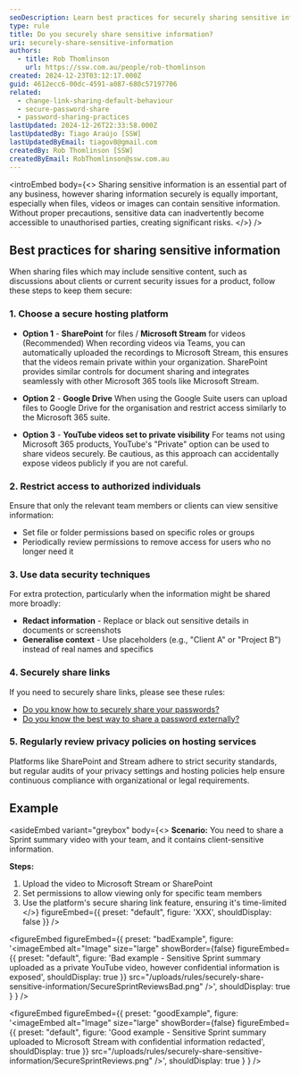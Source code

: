 ```yaml
---
seoDescription: Learn best practices for securely sharing sensitive information, including hosting recommendations.
type: rule
title: Do you securely share sensitive information?
uri: securely-share-sensitive-information
authors:
  - title: Rob Thomlinson
    url: https://ssw.com.au/people/rob-thomlinson
created: 2024-12-23T03:12:17.000Z
guid: 4612ecc6-00dc-4591-a087-680c57197706
related:
  - change-link-sharing-default-behaviour
  - secure-password-share
  - password-sharing-practices
lastUpdated: 2024-12-26T22:33:58.000Z
lastUpdatedBy: Tiago Araújo [SSW]
lastUpdatedByEmail: tiagov8@gmail.com
createdBy: Rob Thomlinson [SSW]
createdByEmail: RobThomlinson@ssw.com.au
---
```


<introEmbed
  body={<>
Sharing sensitive information is an essential part of any business, however sharing information securely is equally important, especially when files, videos or images can contain sensitive information. Without proper precautions, sensitive data can inadvertently become accessible to unauthorised parties, creating significant risks.
  </>}
/>
## Best practices for sharing sensitive information

When sharing files which may include sensitive content, such as discussions about clients or current security issues for a product, follow these steps to keep them secure:

### 1. Choose a secure hosting platform

* **Option 1** - **SharePoint** for files / **Microsoft Stream** for videos (Recommended)
  When recording videos via Teams, you can automatically uploaded the recordings to Microsoft Stream, this ensures that the videos remain private within your organization.
  SharePoint provides similar controls for document sharing and integrates seamlessly with other Microsoft 365 tools like Microsoft Stream.

* **Option 2** - **Google Drive**
  When using the Google Suite users can upload files to Google Drive for the organisation and restrict access similarly to the Microsoft 365 suite.

* **Option 3** - **YouTube videos set to private visibility**
  For teams not using Microsoft 365 products, YouTube's "Private" option can be used to share videos securely. Be cautious, as this approach can accidentally expose videos publicly if you are not careful.

### 2. Restrict access to authorized individuals

Ensure that only the relevant team members or clients can view sensitive information:

* Set file or folder permissions based on specific roles or groups
* Periodically review permissions to remove access for users who no longer need it

### 3. Use data security techniques

For extra protection, particularly when the information might be shared more broadly:

* **Redact information** - Replace or black out sensitive details in documents or screenshots
* **Generalise context** - Use placeholders (e.g., "Client A" or "Project B") instead of real names and specifics

### 4. Securely share links

If you need to securely share links, please see these rules:

* [Do you know how to securely share your passwords?](/secure-password-share)
* [Do you know the best way to share a password externally?](/password-sharing-practices)

### 5. Regularly review privacy policies on hosting services

Platforms like SharePoint and Stream adhere to strict security standards, but regular audits of your privacy settings and hosting policies help ensure continuous compliance with organizational or legal requirements.

## Example

<asideEmbed
  variant="greybox"
  body={<>
    **Scenario:**
You need to share a Sprint summary video with your team, and it contains client-sensitive information.

**Steps:**

1. Upload the video to Microsoft Stream or SharePoint
2. Set permissions to allow viewing only for specific team members
3. Use the platform's secure sharing link feature, ensuring it's time-limited
  </>}
  figureEmbed={{
    preset: "default",
    figure: 'XXX',
    shouldDisplay: false
  }}
/>

<figureEmbed figureEmbed={{
  preset: "badExample",
  figure: '<imageEmbed
  alt="Image"
  size="large"
  showBorder={false}
  figureEmbed={{
    preset: "default",
    figure: \'Bad example - Sensitive Sprint summary uploaded as a private YouTube video, however confidential information is exposed\',
    shouldDisplay: true
  }}
  src="/uploads/rules/securely-share-sensitive-information/SecureSprintReviewsBad.png"
/>',
  shouldDisplay: true
} } />


<figureEmbed figureEmbed={{
  preset: "goodExample",
  figure: '<imageEmbed
  alt="Image"
  size="large"
  showBorder={false}
  figureEmbed={{
    preset: "default",
    figure: \'Good example - Sensitive Sprint summary uploaded to Microsoft Stream with confidential information redacted\',
    shouldDisplay: true
  }}
  src="/uploads/rules/securely-share-sensitive-information/SecureSprintReviews.png"
/>',
  shouldDisplay: true
} } />
